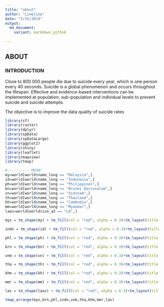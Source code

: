 ---
title: "about"
author: "Lineline"
date: "5/15/2019"
output:
  md_document:
    variant: markdown_github
    
---

## ABOUT
### INTRODUCTION

Close to 800 000 people die due to suicide every year, which is one person every 40 seconds. Suicide is a global phenomenon and occurs throughout the lifespan. Effective and evidence-based interventions can be implemented at population, sub-population and individual levels to prevent suicide and suicide attempts.

The objective is to improve the data quality of suicide rates



```{r echo=FALSE}
library(sf)
library(raster)
library(dplyr)
library(spData)
library(spDataLarge)
library(ggplot2)
library(shiny)
library(leaflet)
library(mapview)
library(tmap)

#-----------MEOW!
my=world[world$name_long == "Malaysia",]
id=world[world$name_long == "Indonesia",]
ph=world[world$name_long == "Philippines",]
bn=world[world$name_long == "Brunei Darussalam",]
vn=world[world$name_long == "Vietnam",]
th=world[world$name_long == "Thailand",]
kh=world[world$name_long == "Cambodia",]
mm=world[world$name_long == "Myanmar",]
laos=world[world$iso_a2 == "LA",]

mys = tm_shape(my) + tm_fill(col = "red", alpha = 0.3)+tm_layout(title = "Malaysia" )

indo = tm_shape(id) + tm_fill(col = "red", alpha = 0.3)+tm_layout(title = "Indonesia")

phl = tm_shape(ph) + tm_fill(col = "red", alpha = 0.3)+tm_layout(title = "Philippines")

brn = tm_shape(bn) + tm_fill(col = "red", alpha = 0.3)+tm_layout(title = "Brunei")

vnm = tm_shape(vn) + tm_fill(col = "red", alpha = 0.3)+tm_layout(title = "Vietnam")

tha = tm_shape(th) + tm_fill(col = "red", alpha = 0.3)+tm_layout(title = "Thailand")

khm = tm_shape(kh) + tm_fill(col = "red", alpha = 0.3)+tm_layout(title = "Cambodia")

mmr = tm_shape(mm) + tm_fill(col = "red", alpha = 0.3)+tm_layout(title = "Myanmar")

las = tm_shape(laos) + tm_fill(col = "red", alpha = 0.3)+tm_layout(title = "Laos")

tmap_arrange(mys,brn,phl,indo,vnm,tha,khm,mmr,las)
```




